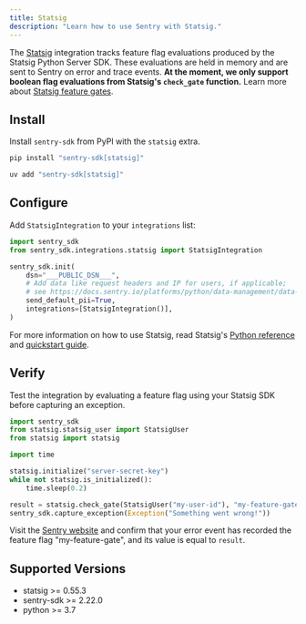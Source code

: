 ```yaml
---
title: Statsig
description: "Learn how to use Sentry with Statsig."
---
```


<PlatformContent includePath="feature-flags/prerelease-alert" />

The [Statsig](https://www.statsig.com/) integration tracks feature flag evaluations produced by the Statsig Python Server SDK. These evaluations are held in memory and are sent to Sentry on error and trace events. **At the moment, we only support boolean flag evaluations from Statsig's `check_gate` function.** Learn more about [Statsig feature gates](https://docs.statsig.com/feature-flags/working-with/).

## Install

Install `sentry-sdk` from PyPI with the `statsig` extra.

```bash {tabTitle:pip}
pip install "sentry-sdk[statsig]"
```
```bash {tabTitle:uv}
uv add "sentry-sdk[statsig]"
```

## Configure

Add `StatsigIntegration` to your `integrations` list:

```python
import sentry_sdk
from sentry_sdk.integrations.statsig import StatsigIntegration

sentry_sdk.init(
    dsn="___PUBLIC_DSN___",
    # Add data like request headers and IP for users, if applicable;
    # see https://docs.sentry.io/platforms/python/data-management/data-collected/ for more info
    send_default_pii=True,
    integrations=[StatsigIntegration()],
)
```

For more information on how to use Statsig, read Statsig's [Python reference](https://docs.statsig.com/server/pythonSDK) and [quickstart guide](https://docs.statsig.com/guides/first-feature).

## Verify

Test the integration by evaluating a feature flag using your Statsig SDK before capturing an exception.

```python
import sentry_sdk
from statsig.statsig_user import StatsigUser
from statsig import statsig

import time

statsig.initialize("server-secret-key")
while not statsig.is_initialized():
    time.sleep(0.2)

result = statsig.check_gate(StatsigUser("my-user-id"), "my-feature-gate")
sentry_sdk.capture_exception(Exception("Something went wrong!"))
```

Visit the [Sentry website](https://sentry.io/issues/) and confirm that your error
event has recorded the feature flag "my-feature-gate", and its value is equal to `result`.

## Supported Versions

- statsig >= 0.55.3
- sentry-sdk >= 2.22.0
- python >= 3.7

<PlatformContent includePath="feature-flags/next-steps" />
